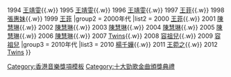 {{Navbox
|name  = 十大勁歌金曲頒獎典禮亞太區最受歡迎香港女歌星
|titlestyle = background: #eedd82
|title = [[勁歌金曲頒獎典禮]][[勁歌金曲頒獎典禮亞太區最受歡迎女歌星|亞太區最受歡迎女歌星]]
|groupstyle = background: #eee8aa
|group1 = 1990年代
|list1 = 1993 [[王菲|王靖雯]]{{.w}} 1994 [[王菲|王靖雯]]{{.w}} 1995 [[王菲|王靖雯]]{{.w}} 1996 [[王菲|王靖雯]]{{.w}} 1997 [[王菲]]{{.w}} 1998 [[張惠妹]]{{.w}} 1999 [[王菲]]
|group2 = 2000年代
|list2 = 2000 [[王菲]]{{.w}} 2001 [[陳慧琳]]{{.w}} 2002 [[陳慧琳]]{{.w}} 2003 [[陳慧琳]]{{.w}} 2004 [[陳慧琳]]{{.w}} 2005 [[陳慧琳]]{{.w}} 2006 [[陳慧琳]]{{.w}} 2007 [[Twins]]{{.w}} 2008 [[容祖兒]]{{.w}} 2009 [[容祖兒]]
|group3 = 2010年代
|list3 = 2010 [[楊千嬅]]{{.w}} 2011 [[王菀之]]{{.w}} 2012 [[Twins]]
}}<noinclude>
[[Category:香港音樂獎項模板]]
[[Category:十大勁歌金曲頒獎典禮]]
</noinclude>